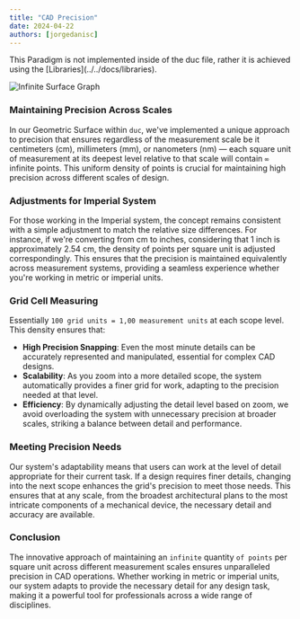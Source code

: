 ```yaml
---
title: "CAD Precision"
date: 2024-04-22
authors: [jorgedanisc]
---
```



<Callout type="info">
  This Paradigm is not implemented inside of the duc file, rather it is achieved using the [Libraries](../../docs/libraries).
</Callout>

![Infinite Surface Graph](public/img/densityGraph.png)


### Maintaining Precision Across Scales

In our Geometric Surface within `duc`, we've implemented a unique approach to precision that ensures regardless of the measurement scale be it centimeters (cm), millimeters (mm), or nanometers (nm) — each square unit of measurement at its deepest level relative to that scale will contain `∞` infinite points. This uniform density of points is crucial for maintaining high precision across different scales of design.


### Adjustments for Imperial System

For those working in the Imperial system, the concept remains consistent with a simple adjustment to match the relative size differences. For instance, if we're converting from cm to inches, considering that 1 inch is approximately 2.54 cm, the density of points per square unit is adjusted correspondingly. This ensures that the precision is maintained equivalently across measurement systems, providing a seamless experience whether you're working in metric or imperial units.

### Grid Cell Measuring

Essentially `100 grid units = 1,00 measurement units` at each scope level. <br/>
This density ensures that:

- **High Precision Snapping**: Even the most minute details can be accurately represented and manipulated, essential for complex CAD designs.
- **Scalability**: As you zoom into a more detailed scope, the system automatically provides a finer grid for work, adapting to the precision needed at that level.
- **Efficiency**: By dynamically adjusting the detail level based on zoom, we avoid overloading the system with unnecessary precision at broader scales, striking a balance between detail and performance.

### Meeting Precision Needs

Our system's adaptability means that users can work at the level of detail appropriate for their current task. If a design requires finer details, changing into the next scope enhances the grid's precision to meet those needs. This ensures that at any scale, from the broadest architectural plans to the most intricate components of a mechanical device, the necessary detail and accuracy are available.

### Conclusion

The innovative approach of maintaining an `infinite` quantity `of points` per square unit across different measurement scales ensures unparalleled precision in CAD operations. Whether working in metric or imperial units, our system adapts to provide the necessary detail for any design task, making it a powerful tool for professionals across a wide range of disciplines.

